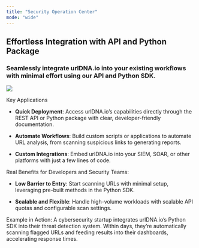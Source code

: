 ```yaml
---
title: "Security Operation Center"
mode: "wide"
---
```


## Effortless Integration with API and Python Package
### Seamlessly integrate urlDNA.io into your existing workflows with minimal effort using our API and Python SDK.

![](https://urldna.io/assets/images/use-cases/security-operation-center-integration/api.png)

Key Applications

* **Quick Deployment**: Access urlDNA.io’s capabilities directly through the REST API or Python package with clear, developer-friendly documentation.

* **Automate Workflows**: Build custom scripts or applications to automate URL analysis, from scanning suspicious links to generating reports.

* **Custom Integrations**: Embed urlDNA.io into your SIEM, SOAR, or other platforms with just a few lines of code.

Real Benefits for Developers and Security Teams:

* **Low Barrier to Entry**: Start scanning URLs with minimal setup, leveraging pre-built methods in the Python SDK.

* **Scalable and Flexible**: Handle high-volume workloads with scalable API quotas and configurable scan settings.

<Tip>
Example in Action: A cybersecurity startup integrates urlDNA.io’s Python SDK into their threat detection system. Within days, they’re automatically scanning flagged URLs and feeding results into their dashboards, accelerating response times.
</Tip>